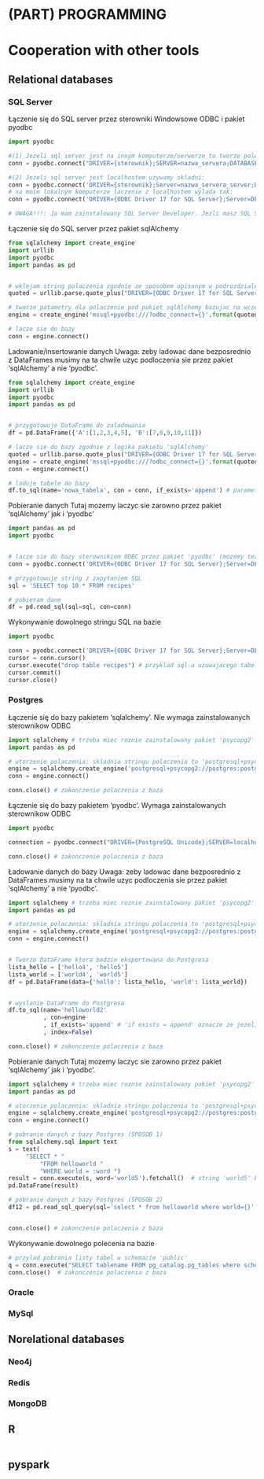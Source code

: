 # (PART) <lfg>PROGRAMMING</lfg> {-} 


# Cooperation with other tools


## Relational databases



### SQL Server

Łączenie się do SQL server przez sterowniki Windowsowe ODBC i pakiet pyodbc
```python


import pyodbc

#(1) Jezeli sql server jest na innym komputerze/serwerze to tworze poleczenie do serwera zgodnie ze stringiem o skladni: 
conn = pyodbc.connect("DRIVER={sterownik};SERVER=nazwa_servera;DATABASE=nazwa_bazy;UID=nazwa_uzytkownika;PWD=haslo")

#(2) Jezeli sql server jest localhostem uzywamy skladni: 
conn = pyodbc.connect('DRIVER={sterownik};Server=nazwa_servera_server;Database=nazwa_bazy;Trusted_Connection=yes;')
# na moim lokalnym komputerze laczenie z localhostem wylada tak:
conn = pyodbc.connect('DRIVER={ODBC Driver 17 for SQL Server};Server=DESKTOP-BACLRCB;Database=Test;Trusted_Connection=yes;') # Ja mam wpisane ze sterownik to "ODBC Driver 17 for SQL Server" ale mozesz miec inna wersje sterownika ODBC. Sprawdz to sobie w podgladzie sterownikow ODBC w Windowsie. Nazwe servera sprawdzisz w "Management Studio"

# UWAGA!!!: Ja mam zainstalowany SQL Server Developer. Jezli masz SQL Server Express to przy nazwie serwera w powyzszych stringach polaczenie powinna byc skladnia: 'nazwa_serwera\\SQLEXPRESS' a nie samo 'nazwa_serwera'


```



Łączenie się do SQL server przez pakiet sqlAlchemy
```python


from sqlalchemy import create_engine
import urllib
import pyodbc
import pandas as pd


# wklejam string polaczenia zgodnie ze sposobem opisanym w podrozdzialen 'Łączenie się do SQL server przez sterowniki Windowsowe ODBC i pakiet pyodbc':
quoted = urllib.parse.quote_plus("DRIVER={ODBC Driver 17 for SQL Server};Server=DESKTOP-BACLRCB;Database=Test;Trusted_Connection=yes;")

# tworze patametry dla polaczenie pod pokiet sqlAlchemy bazujac na wczeniej zdefiniowanym stringu polaczenia
engine = create_engine('mssql+pyodbc:///?odbc_connect={}'.format(quoted))

# lacze sie do bazy
conn = engine.connect()

```




Ladowanie/insertowanie danych
Uwaga: zeby ladowac dane bezposrednio z DataFrames musimy na ta chwile uzyc podloczenia sie przez pakiet 'sqlAlchemy' a nie 'pyodbc'.
```python

from sqlalchemy import create_engine
import urllib
import pyodbc
import pandas as pd


# przygotowuje DataFrame do zaladowania
df = pd.DataFrame({'A':[1,2,3,4,5], 'B':[7,8,9,10,11]})

# lacze sie do bazy zgodnie z logika pakietu 'sqlAlchemy'
quoted = urllib.parse.quote_plus("DRIVER={ODBC Driver 17 for SQL Server};Server=DESKTOP-BACLRCB;Database=Test;Trusted_Connection=yes;")
engine = create_engine('mssql+pyodbc:///?odbc_connect={}'.format(quoted))
conn = engine.connect()

# laduje tabele do bazy
df.to_sql(name='nowa_tabela', con = conn, if_exists='append') # parametr 'if_exists' mowi co zrobic gdyby tabela 'nowa_tabela' juz istniala w bazie. Wartosc 'append' oznacze ze do istaniejacej tabeli zostana dodane wiersze. Inne mozliwe wartosci to 'fila' i 'replace'


```



Pobieranie danych
Tutaj mozemy laczyc sie zarowno przez pakiet 'sqlAlchemy' jak i 'pyodbc'
```python

import pandas as pd
import pyodbc


# lacze sie do bazy sterownikiem ODBC przez pakiet 'pyodbc' (mozemy tez oczywiscie uzyc rozwiazania a pakietu sqlAlchemy)
conn = pyodbc.connect('DRIVER={ODBC Driver 17 for SQL Server};Server=DESKTOP-BACLRCB;Database=Test;Trusted_Connection=yes;')

# przygotowuje string z zapytaniem SQL
sql = 'SELECT top 10 * FROM recipes'

# pobieram dane
df = pd.read_sql(sql=sql, con=conn)


```


Wykonywanie dowolnego stringu SQL na bazie
```python

import pyodbc

conn = pyodbc.connect('DRIVER={ODBC Driver 17 for SQL Server};Server=DESKTOP-BACLRCB;Database=Test;Trusted_Connection=yes;')
cursor = conn.cursor()
cursor.execute("drop table recipes") # przyklad sql-a uzuwajacego tabele
cursor.commit()
cursor.close()


```







### Postgres

Łączenie się do bazy pakietem 'sqlalchemy'. Nie wymaga zainstalowanych sterownikow ODBC
```python

import sqlalchemy # trzeba miec roznie zainstalowany pakiet 'psycopg2' !!!. Inaczej funkcje z pakietu 'sqlalchemy' nie beda dzialac
import pandas as pd

# utorzenie polaczenia: skladnia stringu polaczenia to 'postgresql+psycopg2://uzytkownik:haslo@server:port/baza'
engine = sqlalchemy.create_engine('postgresql+psycopg2://postgres:postgres@localhost:5432/postgres') # skladnia polazenia 
conn = engine.connect()

conn.close() # zakonczenie polaczenia z baza

```


Łączenie się do bazy pakietem 'pyodbc'. Wymaga zainstalowanych sterownikow ODBC
```python

import pyodbc

connection = pyodbc.connect("DRIVER={PostgreSQL Unicode};SERVER=localhost;DATABASE=postgres;UID=postgres;PWD=password")

conn.close() # zakonczenie polaczenia z baza

```



Ładowanie danych do bazy
Uwaga: zeby ladowac dane bezposrednio z DataFrames musimy na ta chwile uzyc podloczenia sie przez pakiet 'sqlAlchemy' a nie 'pyodbc'.
```python


import sqlalchemy # trzeba miec roznie zainstalowany pakiet 'psycopg2' !!!. Inaczej funkcje z pakietu 'sqlalchemy' nie beda dzialac
import pandas as pd

# utorzenie polaczenia: skladnia stringu polaczenia to 'postgresql+psycopg2://uzytkownik:haslo@server:port/baza'
engine = sqlalchemy.create_engine('postgresql+psycopg2://postgres:postgres@localhost:5432/postgres') # skladnia polazenia 
conn = engine.connect()


# Tworze DataFrame ktora bedzie eksportowana do Postgresa
lista_hello = ['hello4', 'hello5']
lista_world = ['world4', 'world5']
df = pd.DataFrame(data={'hello': lista_hello, 'world': lista_world})


# wyslanie DataFrame do Postgresa
df.to_sql(name='helloworld2'
          , con=engine
          , if_exists='append' # 'if exists = append' oznacze ze jezeli tabela istnieje to nokordy beda dodane. 
          , index=False) 

conn.close() # zakonczenie polaczenia z baza

```


Pobieranie danych
Tutaj mozemy laczyc sie zarowno przez pakiet 'sqlAlchemy' jak i 'pyodbc'. 
```python


import sqlalchemy # trzeba miec roznie zainstalowany pakiet 'psycopg2' !!!. Inaczej funkcje z pakietu 'sqlalchemy' nie beda dzialac
import pandas as pd

# utorzenie polaczenia: skladnia stringu polaczenia to 'postgresql+psycopg2://uzytkownik:haslo@server:port/baza'
engine = sqlalchemy.create_engine('postgresql+psycopg2://postgres:postgres@localhost:5432/postgres') # skladnia polazenia 
conn = engine.connect()

# pobranie danych z bazy Postgres (SPOSOB 1)
from sqlalchemy.sql import text
s = text(
     "SELECT * "
         "FROM helloworld "
         "WHERE world = :word ")
result = conn.execute(s, word='world5').fetchall()  # string 'world5' bedzie w kwerendzie postawiony pod ':word'
pd.DataFrame(result)

# pobranie danych z bazy Postgres (SPOSOB 2)
df12 = pd.read_sql_query(sql='select * from helloworld where world={}'.format("'world5'"), con=conn)


conn.close() # zakonczenie polaczenia z baza

```

Wykonywanie dowolnego polecenia na bazie
```python

# przylad pobrania listy tabel w schemacie 'public'
q = conn.execute("SELECT tablename FROM pg_catalog.pg_tables where schemaname = 'public'").fetchall()
conn.close()  # zakonczenie polaczenia z baza

```


### Oracle


### MySql




## Norelational databases

### Neo4j

### Redis

### MongoDB



## R

<!-- To check whether your inside Virtualenv: -->


<!-- ```{r} -->

<!-- # use_condaenv('test', conda = "auto", required = FALSE) -->

<!-- ``` -->





```python




```





## pyspark



```r

```


